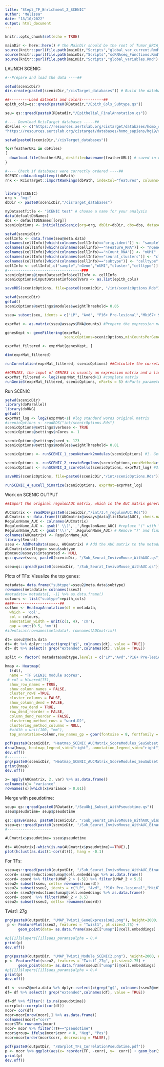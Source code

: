 ```yaml
---
title: "Step5_TF_Enrichment_2_SCENIC"
author: "Melissa"
date: "18/10/2022"
output: html_document
---
```


```r
knitr::opts_chunk$set(echo = TRUE)
```

```r
mainDir <- here::here() # the MainDir should be the root of Tumor_BRCA_P53:
source(knitr::purl(file.path(mainDir,"Scripts","global_var_current.Rmd"), quiet=TRUE))
source(knitr::purl(file.path(mainDir,"Scripts","scRNAseq_Functions.Rmd"), quiet=TRUE))
source(knitr::purl(file.path(mainDir,"Scripts","global_variables.Rmd"), quiet=TRUE))
```


LAUNCH SCENIC:

```r
#--Prepare and load the data ----##

setwd(scenicDir)
dir.create(paste0(scenicDir,"/cisTarget_databases")) # Build the database folder

##---------Load datasets and colors----------##
epith_cols=qs::qread(paste0(RDatadir,"/Epith_Cols_Subtype.qs"))

seu= qs::qread(paste0(RDatadir,"/Epithelial_FinalAnnotation.qs"))

#---- Download RcisTarget databases -----##
dbFiles <- c("https://resources.aertslab.org/cistarget/databases/homo_sapiens/hg19/refseq_r45/mc9nr/gene_based/hg19-500bp-upstream-7species.mc9nr.feather",
"https://resources.aertslab.org/cistarget/databases/homo_sapiens/hg19/refseq_r45/mc9nr/gene_based/hg19-tss-centered-10kb-7species.mc9nr.feather")

setwd(paste0(scenicDir,"/cisTarget_databases"))

for(featherURL in dbFiles)
{
  download.file(featherURL, destfile=basename(featherURL)) # saved in current dir
}

#---- Check if databases were correctly ordered ----##
SCENIC::dbLoadingAttempt(dbPath)
rnk <- RcisTarget::importRankings(dbPath, indexCol="features", columns=c("Sox10","Dlx1"))


library(SCENIC)
org <- "mgi"
dbDir <- paste0(scenicDir,"/cisTarget_databases")

myDatasetTitle <- "SCENIC test" # choose a name for your analysis
data(defaultDbNames)
dbs <- defaultDbNames[[org]]
scenicOptions <- initializeScenic(org=org, dbDir=dbDir, dbs=dbs, datasetTitle=myDatasetTitle, nCores=7)  
```


```r
setwd(scenicDir)
cellInfo <- data.frame(seu@meta.data)
colnames(cellInfo)[which(colnames(cellInfo)=="orig.ident")] <- "sample"
colnames(cellInfo)[which(colnames(cellInfo)=="nFeature_RNA")] <- "nGene"
colnames(cellInfo)[which(colnames(cellInfo)=="nCount_RNA")] <- "nUMI"
colnames(cellInfo)[which(colnames(cellInfo)=="seurat_clusters")] <- "cluster"
colnames(cellInfo)[which(colnames(cellInfo)=="subtype")] <- "celltype"
cellInfo <- cellInfo[,c("sample","nGene","nUMI","cluster","celltype")]
#----------------------------------###
scenicOptions@inputDatasetInfo$cellInfo <- cellInfo
scenicOptions@inputDatasetInfo$colVars <- as.list(epith_cols)

saveRDS(scenicOptions, file=paste0(scenicDir, "/int/scenicOptions.Rds"))
```


```r
setwd(scenicDir)
getwd()
scenicOptions@settings$modules$weightThreshold= 0.05

sseu= subset(seu, idents = c("LP", "Avd", "P16+ Pre-lesional","Mki67+ ST", "Cytl1+ ST","Fgf8+ ST","Spp1+ ST" ))

exprMat <- as.matrix(sseu@assays$RNA@counts) #Prepare the expression matrix. In order to save computing resources, only some cells are randomly selected to calculate the co-expression network

genesKept <- geneFiltering(exprMat, 
                           scenicOptions=scenicOptions,minCountsPerGene=5*.01*ncol(exprMat),minSamples=ncol(exprMat)*.05) #Gene filtering/selection, remove genes that are most likely to be noise

exprMat_filtered <- exprMat[genesKept, ]

dim(exprMat_filtered)

runCorrelation(exprMat_filtered, scenicOptions) ##Calculate the correlation matrix, 1.2_corrMat.Rds: the correlation matrix between genes
```

```r
##GENIE3, the input of GENIE3 is usually an expression matrix and a list of candidate regulators.
exprMat_filtered <- log2(exprMat_filtered+1) #complete matrix
runGenie3(exprMat_filtered, scenicOptions, nParts = 5) #nParts parameter, is to divide the expression matrix into n parts and calculate separately
```

Run SCENIC 
```r
setwd(scenicDir)
library(doParallel)
library(doRNG)
getwd()
exprMat_log <- log2(exprMat+1) #log standard words original matrix
#scenicOptions <- readRDS("int/scenicOptions.Rds")
scenicOptions@settings$verbose <- TRUE
scenicOptions@settings$nCores <- 1

scenicOptions@settings$seed <- 123
scenicOptions@settings$modules$weightThreshold= 0.01

scenicOptions <- runSCENIC_1_coexNetwork2modules(scenicOptions) #1. Get coexpression module

scenicOptions <- runSCENIC_2_createRegulons(scenicOptions,coexMethod=c("top10perTarget")) 
scenicOptions <- runSCENIC_3_scoreCells(scenicOptions, exprMat_log) #3. Scoring the GRN (regulator) in the cell

saveRDS(scenicOptions, file=paste0(scenicDir,"/int/scenicOptions.Rds"))

runSCENIC_4_aucell_binarize(scenicOptions, exprMat=exprMat_log)
```


Work on SCENIC OUTPUT
```r
##Import the original regulonAUC matrix, which is the AUC matrix generated after running runSCENIC_3_scoreCells, you can view the AUC activity score of each GRN in each cell

AUCmatrix <- readRDS(paste0(scenicDir,"/int/3.4_regulonAUC.Rds"))
AUCmatrix <- data.frame(t(AUCmatrix@assays@data@listData$AUC), check.names=F)
RegulonName_AUC <- colnames(AUCmatrix)
RegulonName_AUC <- gsub(' \\(','_',RegulonName_AUC) #replace "(" with "_"
RegulonName_AUC <- gsub('\\)','',RegulonName_AUC) # Remove ")" and finally replace KLF3_extended (79g) with KLF3_extended_79g
colnames(AUCmatrix) <- RegulonName_AUC
library(Seurat)
sseu <- AddMetaData(sseu, AUCmatrix) # Add the AUC matrix to the metadata information of pbmc
AUCmatrix$celltype= sseu$subtype
pbmcauc@assays$integrated <- NULL
qs::qsave(sseu, paste0(scenicDir, "/Sub_Seurat_InvivoMouse_WithAUC.qs"))

sseu=qs::qread(paste0(scenicDir, "/Sub_Seurat_InvivoMouse_WithAUC.qs"))
```


Plots of TFs:
Visualize the top genes:
```r
metadata= data.frame("subtype"=sseu2@meta.data$subtype)
rownames(metadata)= colnames(sseu2)
#metadata= metadata[, -1] %>% as.data.frame()
colours <- list("subtype"=epith_cols)
####---------------------##
colAnn <- HeatmapAnnotation(df = metadata,
  which = 'col',
  col = colours,
  annotation_width = unit(c(1, 4), 'cm'),
  gap = unit(0.5, 'mm'))
#identical(rownames(metadata), rownames(AUCmatrix))
```

```r
dt= sseu2@meta.data
dt= dt %>% dplyr::select(grep("g$", colnames(dt), value = TRUE))
dt= dt %>% select(! grep("extended",colnames(dt), value = TRUE))
```


```r
split <- factor( metadata$subtype,levels = c("LP","Avd","P16+ Pre-lesional", "Mki67+ ST","Spp1+ ST","Cytl1+ ST","Fgf8+ ST" ))

hmap <- Heatmap(
  t(dt),
  name = "TF SCENIC module scores",
 # col = bluered(75), 
  show_row_names = TRUE,
  show_column_names = FALSE,
  cluster_rows =TRUE,
  cluster_columns = FALSE,
  show_column_dend = FALSE,
  show_row_dend = TRUE,
  row_dend_reorder = FALSE,
  column_dend_reorder = FALSE,
  clustering_method_rows = "ward.D2",
  clustering_method_columns = NULL,
  #width = unit(100, "mm"),
  top_annotation=colAnn,row_names_gp = gpar(fontsize = 8, fontfamily = "sans"),column_split=split,column_names_gp = gpar(fontsize = 4, fontfamily = "sans"))

pdf(paste0(scenicDir, "Heatmap_SCENIC_AUCMatrix_ScoreModules_SeuSubset.pdf"), height = 10, width = 12)
draw(hmap, heatmap_legend_side="right", annotation_legend_side="right")
dev.off()
#---------
png(paste0(scenicDir, "Heatmap_SCENIC_AUCMatrix_ScoreModules_SeuSubset.png"), height = 2000, width = 2800, res=300)
print(hmap)
dev.off()
```

```r
x= apply(AUCmatrix, 2, var) %>% as.data.frame()
colnames(x)= "variance"
rownames(x)[which(x$variance > 0.01)]
```



Merge with pseudotime:
```r
seup= qs::qread(paste0(RDatadir,"/SeuObj_Subset_WithPseudotime.qs"))
sseu$pseudotime= seup$pseudotime

qs::qsave(sseu, paste0(scenicDir, "/Sub_Seurat_InvivoMouse_WithAUC_Binary.qs"))
sseu=qs::qread(paste0(scenicDir, "/Sub_Seurat_InvivoMouse_WithAUC_Binary.qs"))
#---------------------

AUCmatrix$pseudotime= sseu$pseudotime

dt= AUCmatrix[-which(is.na(AUCmatrix$pseudotime)==TRUE),]
plot(hclust(as.dist(1-cor(dt))), hang = -0.1)
```



For TFs:

```r
sseu=qs::qread(paste0(outputDir, "/Sub_Seurat_InvivoMouse_WithAUC_Binary.qs"))
coord= sseu@reductions$umap@cell.embeddings %>% as.data.frame()
coord= coord %>% filter(UMAP_2 > (-5)) %>% filter(UMAP_2 < 5.5)
sseu2= subset(sseu, cells= rownames(coord))
sseu2= subset(sseu2, idents = c("LP", "Avd", "P16+ Pre-lesional","Mki67+ ST","Cytl1+ ST","Fgf8+ ST"))
coord= sseu2@reductions$umap@cell.embeddings %>% as.data.frame()
coord= coord  %>% filter(UMAP_2 < 3.5)
sseu2= subset(sseu2, cells= rownames(coord))
```

Twist1_27g
```r

png(paste0(outputDir, "UMAP_Twist1_GeneExpression2.png"), height=2000, width = 2000,res=300)
 p <- FeaturePlot(sseu2, features = "Twist1", pt.size=2.75) + 
      geom_point(data= as.data.frame(sseu2[["umap"]]@cell.embeddings) , aes(x =UMAP_1, y = UMAP_2, fill= sseu2@assays$RNA@data["Twist1",],stroke=0.5), shape = 21,stroke=0.5, colour= "black", size=2.75 )   + scale_fill_viridis(option="B",limits = c(0.01, max(sseu2@assays$RNA@data["Twist1",])),  na.value= "grey",direction=-1) + NoLegend() + NoAxes() + ggtitle("")
 
#p[[1]]$layers[[1]]$aes_params$alpha = 0.4
print(p)
dev.off()

png(paste0(outputDir, "UMAP_Twist1_Module_SCENIC2.png"), height=2000, width = 2000,res=300)
p <- FeaturePlot(sseu2, features = "Twist1_27g", pt.size=2.75) + 
      geom_point(data= as.data.frame(sseu2[["umap"]]@cell.embeddings) , aes(x =UMAP_1, y = UMAP_2, fill= sseu2$Twist1_27g,stroke=0.5), shape = 21,stroke=0.5, colour= "black", size=2.75 )   + scale_fill_viridis(option="B",limits = c(0.01, max(sseu2$Twist1_27g)),  na.value= "grey",direction=-1) + NoLegend() + NoAxes() + ggtitle("")
#p[[1]]$layers[[1]]$aes_params$alpha = 0.4
print(p)
dev.off()
```


```r
df <- sseu2@meta.data %>% dplyr::select(c(grep("g$", colnames(sseu2@meta.data), value = TRUE), "pseudotime"))
df= df %>% select(! grep("extended",colnames(df), value = TRUE))

df=df %>% filter(! is.na(pseudotime))
corrplot::corrplot(cor(df))
mcor= cor(df)
mcor=mcor[nrow(mcor),] %>% as.data.frame()
colnames(mcor)="corr"
mcor$TF= rownames(mcor)
mcor= mcor %>% filter(!TF=="pseudotime")
mcor$group= ifelse(mcor$corr < 0, "Neg", "Pos")
mcor=mcor[order(mcor$corr, decreasing = FALSE),]

pdf(paste0(outputDir, "/Barplot_TFs_CorrelationPseudotime.pdf"))
p <- mcor %>% ggplot(aes(x= reorder(TF, -corr), y=  corr)) + geom_bar(stat="identity", color="black", fill="white") + themplot   + theme(axis.text.x = element_text(angle = 90, hjust = 1)) 
print(p)
dev.off()
```

